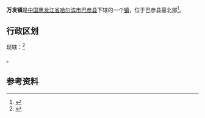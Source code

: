 {{中国乡级行政区|23/01/26/107/000
| 行政区全称 = 万发镇
| 上级行政区 = [[黑龙江省|黑龙江省]][[哈尔滨市|哈尔滨市]][[巴彦县|巴彦县]]
| 行政区类别 = [[镇|镇]]
| LowerDivisions = 6个行政村
| 总面积 = 147.8平方公里
| 户籍人口 = 3.2万人
| 常住人口 = 
| 行政区划 = 
| 官方网站 =
| 邮政编码 =150000
| 毗邻行政区 =
}}

'''万发镇'''是[[中国|中国]][[黑龙江省|黑龙江省]][[哈尔滨市|哈尔滨市]][[巴彦县|巴彦县]]下辖的一个[[镇|镇]]，位于巴彦县最北部<ref>{{Cite web |url=http://www.chinaquhua.cn/heilongjiang/ |title=万发镇 |accessdate=2011-09-17 |archive-date=2011-08-22 |archive-url=https://web.archive.org/web/20110822123644/http://www.chinaquhua.cn/heilongjiang/ |dead-url=yes }}</ref>。

==行政区划==
现辖：<ref>{{PRC admin/ref sgc|23/01/26/107/000}}</ref>

{{PRC admin/children|23/01/26/107/000}}。

==参考资料==
{{reflist}}

{{PRC admin/navcat|23/01/26/107/000}}